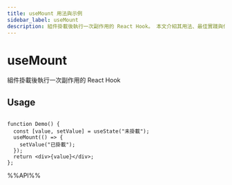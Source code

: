 ```yaml
---
title: useMount 用法與示例
sidebar_label: useMount
description: 組件掛載後執行一次副作用的 React Hook。 本文介紹其用法、最佳實踐與代碼示例。
---
```

# useMount

組件掛載後執行一次副作用的 React Hook

## Usage

```tsx live

function Demo() {
  const [value, setValue] = useState("未掛載");
  useMount(() => {
    setValue("已掛載");
  });
  return <div>{value}</div>;
};

```

%%API%%